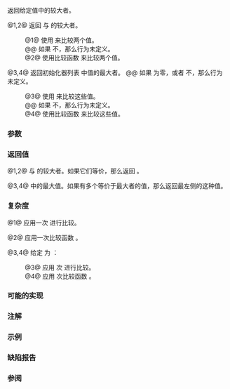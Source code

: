 {{cpp/title|max}}
{{cpp/algorithm/navbar}}
{{dcl begin}}
{{dcl header|algorithm}}
{{dcla|num=1|constexpr=c++14|
template&lt; class T &gt;
const T&amp; max( const T&amp; a, const T&amp; b );
}}
{{dcla|num=2|constexpr=c++14|
template&lt; class T, class Compare &gt;
const T&amp; max( const T&amp; a, const T&amp; b, Compare comp );
}}
{{dcla|num=3|since=c++11|constexpr=c++14|
template&lt; class T &gt;
T max( std::initializer_list&lt;T&gt; ilist );
}}
{{dcla|num=4|since=c++11|constexpr=c++14|
template&lt; class T, class Compare &gt;
T max( std::initializer_list&lt;T&gt; ilist, Compare comp );
}}
{{dcl end}}

返回给定值中的较大者。

@1,2@ 返回 {{c|a}} 与 {{c|b}} 的较大者。
:@1@ 使用 {{c/core|operator&lt;}} 来比较两个值。
:@@ 如果 {{tt|T}} 不{{named req|LessThanComparable}}，那么行为未定义。
:@2@ 使用比较函数 {{c|comp}} 来比较两个值。

@3,4@ 返回初始化器列表 {{c|ilist}} 中值的最大者。
@@ 如果 {{c|ilist.size()}} 为零，或者 {{tt|T}} 不{{named req|CopyConstructible}}，那么行为未定义。
:@3@ 使用 {{c/core|operator&lt;}} 来比较这些值。
:@@ 如果 {{tt|T}} 不{{named req|LessThanComparable}}，那么行为未定义。
:@4@ 使用比较函数 {{c|comp}} 来比较这些值。

===参数===
{{par begin}}
{{par|a, b|要比较的值}}
{{par|ilist|拥有要比较的值的初始化器列表}}
{{par cmp|cmp|t1=T|如果 {{c|a}} ''小于'' {{c|b}} }} 
{{par end}}

===返回值===
@1,2@ {{c|a}} 与 {{c|b}} 的较大者。如果它们等价，那么返回 {{c|a}}。

@3,4@ {{c|ilist}} 中的最大值。如果有多个等价于最大者的值，那么返回最左侧的这种值。

===复杂度===
@1@ 应用一次 {{c/core|operator&lt;}} 进行比较。

@2@ 应用一次比较函数 {{c|comp}}。

@3,4@ 给定 {{mathjax-or|\(\scriptsize N\)|N}} 为 {{c|ilist.size()}}：
:@3@ 应用 {{mathjax-or|\(\scriptsize N-1\)|N-1}} 次 {{c/core|operator&lt;}} 进行比较。
:@4@ 应用 {{mathjax-or|\(\scriptsize N-1\)|N-1}} 次比较函数 {{c|comp}}。

===可能的实现===
{{eq impl
|title1=max (1)|ver1=1|1=
template&lt;class T&gt; 
const T&amp; max(const T&amp; a, const T&amp; b)
{
    return (a &lt; b) ? b : a;
}
|title2=max (2)|ver2=2|2=
template&lt;class T, class Compare&gt; 
const T&amp; max(const T&amp; a, const T&amp; b, Compare comp)
{
    return (comp(a, b)) ? b : a;
}
|title3=max (3)|ver3=3|3=
template&lt;class T&gt;
T max(std::initializer_list&lt;T&gt; ilist)
{
    return *std::max_element(ilist.begin(), ilist.end());
}
|title4=max (4)|ver4=4|4=
template&lt;class T, class Compare&gt;
T max(std::initializer_list&lt;T&gt; ilist, Compare comp)
{
    return *std::max_element(ilist.begin(), ilist.end(), comp);
}
}}

===注解===
{{cpp/algorithm/minmax danger note|max}}

===示例===
{{example
|code=
#include &lt;algorithm&gt;
#include &lt;iomanip&gt;
#include &lt;iostream&gt;
#include &lt;string_view&gt;

int main()
{
    auto longest = [](const std::string_view s1, const std::string_view s2)
                   {
                       return s1.size() &lt; s2.size();
                   };

    std::cout &lt;&lt; "69 和 96 之间 " &lt;&lt; std::max(69, 96) &lt;&lt; " 更大\n"
                 "'q' 和 'p' 之间 '" &lt;&lt; std::max('q', 'p') &lt;&lt; "' 更大\n"
                 "010，10，0X10 和 0B10 之间"
              &lt;&lt; std::max({010, 10, 0X10, 0B10}) &lt;&lt; " 最大\n"
              &lt;&lt; R"("long"，"short" 和 "int" 之间)"
              &lt;&lt; std::quoted(std::max({"long", "short", "int"}, longest)) &lt;&lt; "最长\n";
}
|output=
69 和 96 之间 96 更大
'q' 和 'p' 之间 'q' 更大
010，10，0X10 和 0B10 之间 16 最大
"long"，"short" 和 "int" 之间 "short" 最长
}}

===缺陷报告===
{{dr list begin}}
{{dr list item|wg=lwg|dr=281|std=C++98|before=重载 {{vl|1,2}} 中 {{tt|T}} 需要{{named req|CopyConstructible}}|after=不需要}}
{{dr list item|wg=lwg|dr=2239|std=C++98&lt;br&gt;C++11|before=1. 重载 {{vl|2}}（C++98）和 {{vl|4}}（C++11）中 {{tt|T}} 需要{{named req|LessThanComparable}}&lt;br&gt;2. 缺失了复杂度要求|after=1. 不需要&lt;br&gt;2. 添加复杂度要求}}
{{dr list end}}

===参阅===
{{dsc begin}}
{{dsc inc|cpp/algorithm/dsc min}}
{{dsc inc|cpp/algorithm/dsc minmax}}
{{dsc inc|cpp/algorithm/dsc max_element}}
{{dsc inc|cpp/algorithm/dsc clamp}}
{{dsc inc|cpp/algorithm/ranges/dsc max}}
{{dsc end}}

{{langlinks|de|en|es|fr|it|ja|pt|ru}}